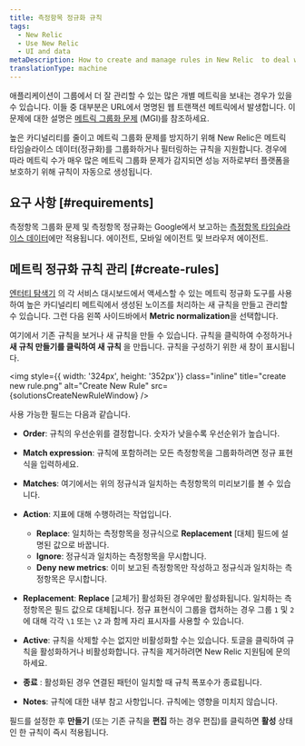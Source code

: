 ```yaml
---
title: 측정항목 정규화 규칙
tags:
  - New Relic
  - Use New Relic
  - UI and data
metaDescription: How to create and manage rules in New Relic  to deal with noise from high cardinality metrics and prevent metric grouping issues (MGIs).
translationType: machine
---
```



애플리케이션이 그룹에서 더 잘 관리할 수 있는 많은 개별 메트릭을 보내는 경우가 있을 수 있습니다. 이들 중 대부분은 URL에서 명명된 웹 트랜잭션 메트릭에서 발생합니다. 이 문제에 대한 설명은 [메트릭 그룹화 문제](/docs/using-new-relic/cross-product-functions/troubleshooting/metric-grouping-issues) (MGI)를 참조하세요.

높은 카디널리티를 줄이고 메트릭 그룹화 문제를 방지하기 위해 New Relic은 메트릭 타임슬라이스 데이터(정규화)를 그룹화하거나 필터링하는 규칙을 지원합니다. 경우에 따라 메트릭 수가 매우 많은 메트릭 그룹화 문제가 감지되면 성능 저하로부터 플랫폼을 보호하기 위해 규칙이 자동으로 생성됩니다.

## 요구 사항 [#requirements]

측정항목 그룹화 문제 및 측정항목 정규화는 Google에서 보고하는 [측정항목 타임슬라이스 데이터](/docs/data-apis/understand-data/new-relic-data-types/#timeslice-data)에만 적용됩니다. <InlinePopover type="apm"/>에이전트, 모바일 에이전트 및 브라우저 에이전트.

## 메트릭 정규화 규칙 관리 [#create-rules]

[엔터티 탐색기](/docs/new-relic-solutions/new-relic-one/core-concepts/new-relic-explorer-view-performance-across-apps-services-hosts#find) 의 각 서비스 대시보드에서 액세스할 수 있는 메트릭 정규화 도구를 사용하여 높은 카디널리티 메트릭에서 생성된 노이즈를 처리하는 새 규칙을 만들고 관리할 수 있습니다. 그런 다음 왼쪽 사이드바에서 **Metric normalization**을 선택합니다.

여기에서 기존 규칙을 보거나 새 규칙을 만들 수 있습니다. 규칙을 클릭하여 수정하거나 **새 규칙 만들기를 클릭하여 새 규칙** 을 만듭니다. 규칙을 구성하기 위한 새 창이 표시됩니다.

<img
  style={{ width: '324px', height: '352px'}}
  class="inline"
  title="create new rule.png"
  alt="Create New Rule"
  src={solutionsCreateNewRuleWindow}
/>

사용 가능한 필드는 다음과 같습니다.

* **Order**: 규칙의 우선순위를 결정합니다. 숫자가 낮을수록 우선순위가 높습니다.

* **Match expression**: 규칙에 포함하려는 모든 측정항목을 그룹화하려면 정규 표현식을 입력하세요.

* **Matches**: 여기에서는 위의 정규식과 일치하는 측정항목의 미리보기를 볼 수 있습니다.

* **Action**: 지표에 대해 수행하려는 작업입니다.

  * **Replace**: 일치하는 측정항목을 정규식으로 **Replacement** \[대체] 필드에 설명된 값으로 바꿉니다.
  * **Ignore**: 정규식과 일치하는 측정항목을 무시합니다.
  * **Deny new metrics**: 이미 보고된 측정항목만 작성하고 정규식과 일치하는 측정항목은 무시합니다.

* **Replacement**: **Replace** \[교체가] 활성화된 경우에만 활성화됩니다. 일치하는 측정항목은 필드 값으로 대체됩니다. 정규 표현식이 그룹을 캡처하는 경우 그룹 `1` 및 `2` 에 대해 각각 `\1` 또는 `\2` 과 함께 자리 표시자를 사용할 수 있습니다.

* **Active**: 규칙을 삭제할 수는 없지만 비활성화할 수는 있습니다. 토글을 클릭하여 규칙을 활성화하거나 비활성화합니다. 규칙을 제거하려면 New Relic 지원팀에 문의하세요.

* **종료** : 활성화된 경우 연결된 패턴이 일치할 때 규칙 폭포수가 종료됩니다.

* **Notes**: 규칙에 대한 내부 참고 사항입니다. 규칙에는 영향을 미치지 않습니다.

필드를 설정한 후 **만들기** (또는 기존 규칙을 **편집** 하는 경우 편집)를 클릭하면 **활성** 상태인 한 규칙이 즉시 적용됩니다.